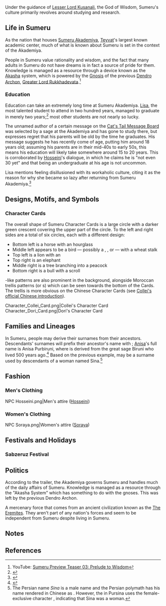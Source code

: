 {{RegionTabs}}
Under the guidance of [[Lesser Lord Kusanali]], the God of Wisdom, Sumeru's culture primarily revolves around studying and research.

==Life in Sumeru==
As the nation that houses [[Sumeru Akademiya]], [[Teyvat]]'s largest known academic center, much of what is known about Sumeru is set in the context of the Akademiya.

People in Sumeru value rationality and wisdom, and the fact that many adults in Sumeru do not have dreams is in fact a source of pride for them. Knowledge is managed as a resource through a device known as the [[Akasha]] system, which is powered by the [[Gnosis]] of the previous [[Dendro]] [[Archon]], [[Greater Lord Rukkhadevata]].<ref>YouTube: [https://youtu.be/JrC7DTUsii8 Sumeru Preview Teaser 03: Prelude to Wisdom]</ref>

===Education===
{{main|Sumeru Akademiya}}
Education can take an extremely long time at Sumeru Akademiya. [[Lisa]], the most talented student to attend in two hundred years, managed to graduate in merely two years;<ref>{{Ref/CS|Lisa|Character Details}}</ref> most other students are not nearly so lucky.

The unnamed author of a certain message on the [[Cat's Tail Message Board#Chosen by the Sage|Cat's Tail Message Board]] was selected by a sage at the Akademiya and has gone to study there, but expresses regret that his parents will be old by the time he graduates. His message suggests he has recently come of age, putting him around 18 years old; assuming his parents are in their mid-40s to early 50s, this means his education will likely take somewhere around 15 to 20 years. This is corroborated by [[Hosseini]]'s dialogue, in which he claims he is "not even 30 yet" and that being an undergraduate at his age is not uncommon.

Lisa mentions feeling disillusioned with its workaholic culture, citing it as the reason for why she became so lazy after returning from Sumeru Akademiya.<ref>{{Ref/CS|Lisa|5}}</ref>

==Designs, Motifs, and Symbols==
===Character Cards===
The overall shape of Sumeru Character Cards is a large circle with a darker green crescent covering the upper part of the circle. To the left and right sides are a total of six circles, each with a different design:
*Bottom left is a horse with an hourglass
*Middle left appears to be a bird &mdash; possibly a {{w|simurgh}}, {{w|Huma bird|huma}}, or {{w|griffin}} &mdash; with a wheat stalk
*Top left is a lion with an {{w|Ionic order|Ionic column}}
*Top right is an elephant
*Middle right is a tree branching into a peacock
*Bottom right is a bull with a scroll

{{w|Arabesque}}-like patterns are also prominent in the background, alongside Moroccan trellis patterns (or {{w|quatrefoil}}s) which can be seen towards the bottom of the Cards. The trellis is more obvious on the Chinese Character Cards (see [https://bbs.mihoyo.com/ys/article/25349199 Collei's official Chinese introduction]).

<gallery captionalign="center" hideaddbutton="true">
Character_Collei_Card.png|Collei's Character Card
Character_Dori_Card.png|Dori's Character Card
</gallery>

==Families and Lineages==
In Sumeru, people may derive their surnames from their ancestors. Descendants' surnames will prefix their ancestor's name with {{lang|Pur|fa=پور|fa_tl=son|zh=普尔}}; [[Anisa]]'s full name is Anisa Purbiruni, where {{lang|"Purbiruni"|zh=普尔比鲁尼}} is derived from the great sage Biruni who lived 500 years ago.<ref>{{Ref/Quest|Solitary Sea-Beast}}</ref> Based on the previous example, {{lang|"[[Pursina]]"|zh=普尔希娜}} may be a surname used by descendants of a woman named Sina.<ref group="Note">The Persian name ''Sina'' is a male name and the Persian polymath {{w|Ibn Sina}} has his name rendered in Chinese as {{lang|mini=1|zh=伊本·西那|zh_rm=Yīběn Xīnà}}. However, the {{lang|''Sina''|zh=希娜|zh_rm=Xīnà}} in Pursina uses the female-exclusive character {{lang|mini=1|{{wt|娜||Etymology 2}}}}, indicating that Sina was a woman.</ref>

==Fashion==
===Men's Clothing===
<gallery captionalign="center" hideaddbutton="true">
NPC Hosseini.png|Men's attire ([[Hosseini]])
</gallery>

===Women's Clothing===
<gallery captionalign="center" hideaddbutton="true">
NPC Soraya.png|Women's attire ([[Soraya]])
</gallery>

==Festivals and Holidays==
===Sabzeruz Festival===
{{main|Sabzeruz Festival}}

==Politics==
According to the trailer, the Akademiya governs Sumeru and handles much of the daily affairs of Sumeru. Knowledge is managed as a resource through the "Akasha System" which has something to do with the gnoses. This was left by the previous Dendro Archon.

A mercenary force that comes from an ancient civilization known as the [[The Eremites]]. They aren't part of any nation's forces and seem to be independent from Sumeru despite living in Sumeru.

==Notes==
{{Reflist|note=1}}

==References==
{{Reflist}}